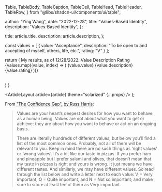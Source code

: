   Table,
  TableBody,
  TableCaption,
  TableCell,
  TableHead,
  TableHeader,
  TableRow,
} from "@libs/shadcn-ui/components/ui/table";

  author: "Ying Wang",
  date: "2022-12-28",
  title: "Values-Based Identity",
  description: "Values-Based Identity",
};

  title: article.title,
  description: article.description,
};

  const values = [
    {
      value: "Acceptance",
      description: "To be open to and accepting of myself, others, life, etc.",
      rating: "V"
    }
  ];

return (
    <Table>
      <TableCaption>My results, as of 12/28/2022.</TableCaption>
      <TableHeader>
        <TableRow>
          <TableHead>Value</TableHead>
          <TableHead>Description</TableHead>
          <TableHead>Rating</TableHead>
        </TableRow>
      </TableHeader>
      <TableBody>
        {values.map((value, index) => (
          <TableRow key={index}>
            <TableCell className="font-medium">{value.value}</TableCell>
            <TableCell>{value.description}</TableCell>
            <TableCell className="text-center">{value.rating}</TableCell>
          </TableRow>
        ))}
      </TableBody>
    </Table>
  )
}

  <ArticleLayout article={article} theme="solarized" {...props} />
);

From ["The Confidence Gap", by Russ
Harris](http://thehappinesstrap.com/upimages/complete_worksheets_for_The_Confidence_Gap.pdf):

> Values are your heart’s deepest desires for how you want to behave as a human
> being. Values are not about what you want to get or achieve; they are about
> how you want to behave or act on an ongoing basis.
>
> There are literally hundreds of different values, but below you’ll find a list
> of the most common ones. Probably, not all of them will be relevant to you.
> Keep in mind there are no such things as ‘right values’ or ‘wrong values’.
> It’s a bit like our taste in pizzas. If you prefer ham and pineapple but I
> prefer salami and olives, that doesn’t mean that my taste in pizzas is right
> and yours is wrong. It just means we have different tastes. And similarly, we
> may have different values. So read through the list below and write a letter
> next to each value: V = Very important, Q = Quite important, and N = Not so
> important; and make sure to score at least ten of them as Very important.

<TableDemo />
